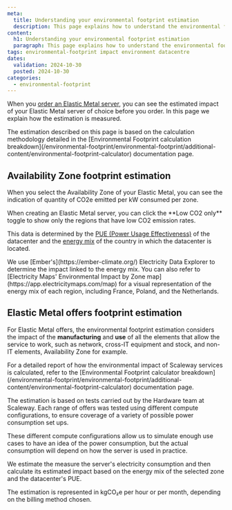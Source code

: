 ```yaml
---
meta:
  title: Understanding your environmental footprint estimation
  description: This page explains how to understand the environmental footprint estimation of your Elastic Metal.
content:
  h1: Understanding your environmental footprint estimation
  paragraph: This page explains how to understand the environmental footprint estimation of your Elastic Metal.
tags: environmental-footprint impact environment datacentre
dates:
  validation: 2024-10-30
  posted: 2024-10-30
categories:
  - environmental-footprint
---
```


When you [order an Elastic Metal server](/bare-metal/elastic-metal/how-to/create-server/), you can see the estimated impact of your Elastic Metal server of choice before you order. In this page we explain how the estimation is measured.

<Message type="note">
  The estimation described on this page is based on the calculation methodology detailed in the [Environmental Footprint calculation breakdown](/environmental-footprint/environmental-footprint/additional-content/environmental-footprint-calculator) documentation page.
</Message>

## Availability Zone footprint estimation

When you select the Availability Zone of your Elastic Metal, you can see the indication of quantity of CO2e emitted per kW consumed per zone.

<Lightbox src="scaleway-env-impact-estimation-az.webp" alt="screenshot of the Scaleway console showing the different availability zones in which you can create an Elastic Metal server. For each AZ, the quantity of CO2e emitted per kW consumed in shown in a green label" />

<Message type="tip">
  When creating an Elastic Metal server, you can click the **Low CO2 only** toggle to show only the regions that have low CO2 emission rates.
</Message>

This data is determined by the [PUE (Power Usage Effectiveness)](/environmental-footprint/environmental-footprint/concepts/#pue-power-usage-effectiveness) of the datacenter and the [energy mix](#energy-mix) of the country in which the datacenter is located.

<Message type="note">
  We use [Ember's](https://ember-climate.org/) Electricity Data Explorer to determine the impact linked to the energy mix. You can also refer to [Electricity Maps' Environmental Impact by Zone map](https://app.electricitymaps.com/map) for a visual representation of the energy mix of each region, including France, Poland, and the Netherlands.
</Message>

## Elastic Metal offers footprint estimation

For Elastic Metal offers, the environmental footprint estimation considers the impact of the **manufacturing** and **use** of all the elements that allow the service to work, such as network, cross-IT equipment and stock, and non-IT elements, Availability Zone  for example.

<Message type="note">
  For a detailed report of how the environmental impact of Scaleway services is calculated, refer to the [Environmental Footprint calculator breakdown](/environmental-footprint/environmental-footprint/additional-content/environmental-footprint-calculator) documentation page.
</Message>

The estimation is based on tests carried out by the Hardware team at Scaleway. Each range of offers was tested using different compute configurations, to ensure coverage of a variety of possible power consumption set ups.

These different compute configurations allow us to simulate enough use cases to have an idea of the power consumption, but the actual consumption will depend on how the server is used in practice.

<Lightbox src="scaleway-select-a-server-env-foot.webp" alt="screenshot of the Scaleway console showing the different Elastic Metal offers available to order. For each offer, the quantity of CO2e emitted per kW consumed in shown in a green label" />

We estimate the measure the server's electricity consumption and then calculate its estimated impact based on the energy mix of the selected zone and the datacenter's PUE.

The estimation is represented in kgCO₂e per hour or per month, depending on the billing method chosen.

<Lightbox src="scaleway-env-footprint-order-summary.webp" alt="screenshot of the Scaleway console showing an order summary of an Elastic Metal server, including a message box where the environmental footprint estimation is indicated in kgCO₂e" />

